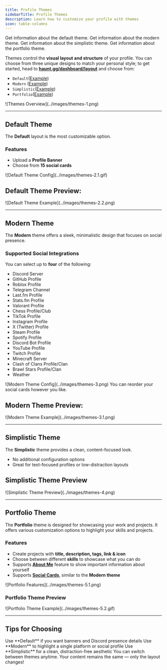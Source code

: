 ```yaml
---
title: Profile Themes
sidebarTitle: Profile Themes
description: Learn how to customize your profile with themes
icon: table-columns
---
```


<div className="mobile-only">
<Card title="Default Theme" icon="circle-1" href="../customization/themes#default-theme" horizontal>
Get information about the default theme.
</Card>

<Card title="Modern Theme" icon="circle-2" href="../customization/themes#modern-theme" horizontal>
Get information about the modern theme.
</Card>

<Card title="Simplistic Theme" icon="circle-3" href="../customization/themes#simplistic-theme" horizontal>
Get information about the simplistic theme.
</Card>

<Card title="Portfolio Theme" icon="circle-4" href="../customization/themes#portfolio-theme" horizontal>
Get information about the portfolio theme.
</Card>
</div>

Themes control the **visual layout and structure** of your profile. You can choose from three unique designs to match your personal style; to get started, head to [**haunt.gg/dashboard/layout**](https://haunt.gg/dashboard/layout) and choose from:

- `Default`([Example](https://haunt.gg/default))
- `Modern` ([Example](https://haunt.gg/modern))
- `Simplistic`([Example](https://haunt.gg/simplistic))
- `Portfolio`([Example](https://haunt.gg/portfolio))

<Frame caption="Theme Selection Page">
  ![Themes Overview](../images/themes-1.png)
</Frame>

---

## Default Theme

The **Default** layout is the most customizable option.

### Features

- Upload a **Profile Banner**
- Choose from **15 social cards**

<Frame caption="Default Theme Configuration">
  ![Default Theme Config](../images/themes-2.1.gif)
</Frame>

## Default Theme Preview:

<Frame caption="Default Theme Preview">
  ![Default Theme Example](../images/themes-2.2.png)
</Frame>

---

## Modern Theme

The **Modern** theme offers a sleek, minimalistic design that focuses on social presence.

### Supported Social Integrations

You can select up to **four** of the following:

- Discord Server
- GitHub Profile
- Roblox Profile
- Telegram Channel
- Last.fm Profile
- Stats.fm Profile
- Valorant Profile
- Chess Profile/Club
- TikTok Profile
- Instagram Profile
- X (Twitter) Profile
- Steam Profile
- Spotify Profile
- Discord Bot Profile
- YouTube Profile
- Twitch Profile
- Minecraft Server
- Clash of Clans Profile/Clan
- Brawl Stars Profile/Clan
- Weather


<Frame caption="Modern Theme Configuration Options">
  ![Modern Theme Config](../images/themes-3.png)
</Frame>

<Info>
You can reorder your social cards however you like.
</Info>

## Modern Theme Preview:

<Frame caption="Modern Theme Preview">
  ![Modern Theme Example](../images/themes-3.1.png)
</Frame>

---

## Simplistic Theme

The **Simplistic** theme provides a clean, content-focused look.

- No additional configuration options
- Great for text-focused profiles or low-distraction layouts

## Simplistic Theme Preview

<Frame caption="Simplistic Theme Example">
  ![Simplistic Theme Preview](../images/themes-4.png)
</Frame>

---

## Portfolio Theme

The **Portfolio** theme is designed for showcasing your work and projects.
It offers various customization options to highlight your skills and projects.

### Features

- Create projects with **title, description, tags, link & icon**
- Choose between different **skills** to showcase what you can do
- Supports [**About Me**](../customization/customization#about-me) feature to show important information about yourself
- Supports [**Social Cards**](../customization/themes#supported-social-integrations), similar to the **Modern theme**


<Frame>
  ![Portfolio Features](../images/themes-5.1.png)
</Frame>

### Portfolio Theme Preview

<Frame caption="Portfolio Theme Preview">
  ![Portfolio Theme Example](../images/themes-5.2.gif)
</Frame>

---

## Tips for Choosing

<Checklist>
  <Check>Use **Default** if you want banners and Discord presence details</Check>
  <Check>Use **Modern** to highlight a single platform or social profile</Check>
  <Check>Use **Simplistic** for a clean, distraction-free aesthetic</Check>
</Checklist>

<Note>
You can switch between themes anytime. Your content remains the same — only the layout changes!
</Note>
